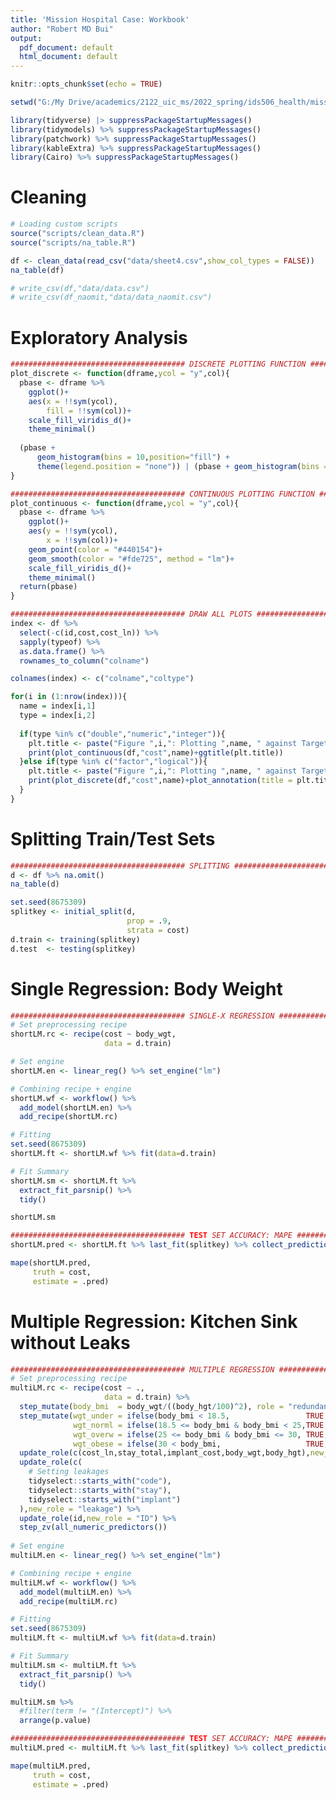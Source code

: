 ```yaml
---
title: 'Mission Hospital Case: Workbook'
author: "Robert MD Bui"
output:
  pdf_document: default
  html_document: default
---
```


```r
knitr::opts_chunk$set(echo = TRUE)
```

```r
setwd("G:/My Drive/academics/2122_uic_ms/2022_spring/ids506_health/mission")

library(tidyverse) |> suppressPackageStartupMessages()
library(tidymodels) %>% suppressPackageStartupMessages()
library(patchwork) %>% suppressPackageStartupMessages()
library(kableExtra) %>% suppressPackageStartupMessages()
library(Cairo) %>% suppressPackageStartupMessages()
```

# Cleaning

```r
# Loading custom scripts
source("scripts/clean_data.R")
source("scripts/na_table.R")

df <- clean_data(read_csv("data/sheet4.csv",show_col_types = FALSE))
na_table(df)

# write_csv(df,"data/data.csv")
# write_csv(df_naomit,"data/data_naomit.csv")

```

# Exploratory Analysis

```r
####################################### DISCRETE PLOTTING FUNCTION #############################
plot_discrete <- function(dframe,ycol = "y",col){
  pbase <- dframe %>% 
    ggplot()+
    aes(x = !!sym(ycol),
        fill = !!sym(col))+
    scale_fill_viridis_d()+
    theme_minimal()
  
  (pbase + 
      geom_histogram(bins = 10,position="fill") + 
      theme(legend.position = "none")) | (pbase + geom_histogram(bins = 10))
}

####################################### CONTINUOUS PLOTTING FUNCTION ############################
plot_continuous <- function(dframe,ycol = "y",col){
  pbase <- dframe %>% 
    ggplot()+
    aes(y = !!sym(ycol),
        x = !!sym(col))+
    geom_point(color = "#440154")+
    geom_smooth(color = "#fde725", method = "lm")+
    scale_fill_viridis_d()+
    theme_minimal()
  return(pbase)
}
```



```r
####################################### DRAW ALL PLOTS ##########################################
index <- df %>% 
  select(-c(id,cost,cost_ln)) %>% 
  sapply(typeof) %>% 
  as.data.frame() %>% 
  rownames_to_column("colname")

colnames(index) <- c("colname","coltype")

for(i in (1:nrow(index))){
  name = index[i,1]
  type = index[i,2]
  
  if(type %in% c("double","numeric","integer")){
    plt.title <- paste("Figure ",i,": Plotting ",name, " against Target Variable",sep = "")
    print(plot_continuous(df,"cost",name)+ggtitle(plt.title))
  }else if(type %in% c("factor","logical")){
    plt.title <- paste("Figure ",i,": Plotting ",name, " against Target Variable",sep = "")
    print(plot_discrete(df,"cost",name)+plot_annotation(title = plt.title))
  }
}
```

# Splitting Train/Test Sets

```r
####################################### SPLITTING #######################################
d <- df %>% na.omit() 
na_table(d)

set.seed(8675309)
splitkey <- initial_split(d,
                          prop = .9,
                          strata = cost)
d.train <- training(splitkey)
d.test  <- testing(splitkey)
```

# Single Regression: Body Weight

```r
####################################### SINGLE-X REGRESSION #######################################
# Set preprocessing recipe
shortLM.rc <- recipe(cost ~ body_wgt,
                     data = d.train)

# Set engine
shortLM.en <- linear_reg() %>% set_engine("lm")

# Combining recipe + engine
shortLM.wf <- workflow() %>% 
  add_model(shortLM.en) %>% 
  add_recipe(shortLM.rc)

# Fitting
set.seed(8675309)
shortLM.ft <- shortLM.wf %>% fit(data=d.train)

# Fit Summary
shortLM.sm <- shortLM.ft %>% 
  extract_fit_parsnip() %>% 
  tidy()

shortLM.sm
```

```r
####################################### TEST SET ACCURACY: MAPE #######################################
shortLM.pred <- shortLM.ft %>% last_fit(splitkey) %>% collect_predictions()

mape(shortLM.pred,
     truth = cost,
     estimate = .pred)
```

# Multiple Regression: Kitchen Sink without Leaks

```r
####################################### MULTIPLE REGRESSION #######################################
# Set preprocessing recipe
multiLM.rc <- recipe(cost ~ .,
                     data = d.train) %>% 
  step_mutate(body_bmi  = body_wgt/((body_hgt/100)^2), role = "redundant") %>% 
  step_mutate(wgt_under = ifelse(body_bmi < 18.5,                 TRUE,FALSE),
              wgt_norml = ifelse(18.5 <= body_bmi & body_bmi < 25,TRUE,FALSE),
              wgt_overw = ifelse(25 <= body_bmi & body_bmi <= 30, TRUE,FALSE),
              wgt_obese = ifelse(30 < body_bmi,                   TRUE,FALSE)) %>% 
  update_role(c(cost_ln,stay_total,implant_cost,body_wgt,body_hgt),new_role = "redundant") %>% 
  update_role(c(
    # Setting leakages
    tidyselect::starts_with("code"),
    tidyselect::starts_with("stay"),
    tidyselect::starts_with("implant")
  ),new_role = "leakage") %>% 
  update_role(id,new_role = "ID") %>% 
  step_zv(all_numeric_predictors())
  
# Set engine
multiLM.en <- linear_reg() %>% set_engine("lm")

# Combining recipe + engine
multiLM.wf <- workflow() %>% 
  add_model(multiLM.en) %>% 
  add_recipe(multiLM.rc)

# Fitting
set.seed(8675309)
multiLM.ft <- multiLM.wf %>% fit(data=d.train)

# Fit Summary
multiLM.sm <- multiLM.ft %>% 
  extract_fit_parsnip() %>% 
  tidy()

multiLM.sm %>% 
  #filter(term != "(Intercept)") %>% 
  arrange(p.value)
```

```r
####################################### TEST SET ACCURACY: MAPE #######################################
multiLM.pred <- multiLM.ft %>% last_fit(splitkey) %>% collect_predictions()

mape(multiLM.pred,
     truth = cost,
     estimate = .pred)
```
